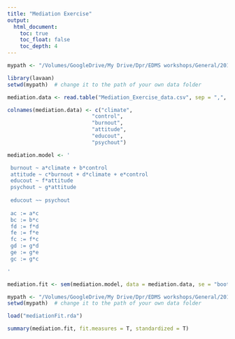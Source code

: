 ```yaml
---
title: "Mediation Exercise"
output:
  html_document:
    toc: true
    toc_float: false
    toc_depth: 4
---
```


```r
mypath <- "/Volumes/GoogleDrive/My Drive/Dpr/EDMS workshops/General/2019-2020/SEM/Course materials/Hancock_SEM_First_Course_2020_Mplus/2b. Path Analysis Extensions/2b.Exercises"
```

```r
library(lavaan)
setwd(mypath)  # change it to the path of your own data folder

mediation.data <- read.table("Mediation_Exercise_data.csv", sep = ",", header = F)

colnames(mediation.data) <- c("climate",
                           "control",
                           "burnout",
                           "attitude",
                           "educout",
                           "psychout")

mediation.model <- '

 burnout ~ a*climate + b*control
 attitude ~ c*burnout + d*climate + e*control
 educout ~ f*attitude
 psychout ~ g*attitude
 
 educout ~~ psychout
 
 ac := a*c
 bc := b*c
 fd := f*d
 fe := f*e
 fc := f*c
 gd := g*d
 ge := g*e
 gc := g*c

'

mediation.fit <- sem(mediation.model, data = mediation.data, se = "bootstrap")

```


```r
mypath <- "/Volumes/GoogleDrive/My Drive/Dpr/EDMS workshops/General/2019-2020/SEM/Course materials/Hancock_SEM_First_Course_2020_Mplus/2b. Path Analysis Extensions/2b.Exercises"
setwd(mypath)  # change it to the path of your own data folder

load("mediationFit.rda")

```

```r
summary(mediation.fit, fit.measures = T, standardized = T)
```
